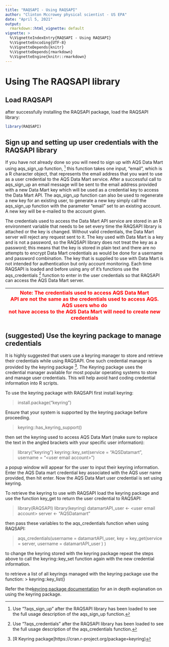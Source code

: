 ```yaml
---
title: "RAQSAPI - Using RAQSAPI"
author: "Clinton Mccrowey physical scientist - US EPA"
date: "April 5, 2021"
output:
  rmarkdown::html_vignette: default
vignette: >
  %\VignetteIndexEntry{RAQSAPI - Using RAQSAPI}
  %\VignetteEncoding{UTF-8}
  %\VignetteDepends{knitr}
  %\VignetteDepends{rmarkdown}
  %\VignetteEngine{knitr::rmarkdown}
---
```


# Using The RAQSAPI library

## Load RAQSAPI                           
  after successfully installing the RAQSAPI package, load the RAQSAPI library: 

```R
library(RAQSAPI)
```

## Sign up and setting up user credentials with the RAQSAPI library

If you have not already done so you will need to sign up with AQS Data Mart
  using aqs_sign_up function, ^[Use "?aqs_sign_up" after the RAQSAPI library has
  been loaded to see the full usage description of the aqs_sign_up
  function.] this function takes one input, "email", which is a R
  character object, that represents the email address that you want to use
  as a user credential to the AQS Data Mart service. After a successful call to
  aqs_sign_up an email message will be sent to the email address provided
  with a new Data Mart key which will be used as a credential key to access the
  Data Mart API. The aqs_sign_up function can also be used to regenerate a
  new key for an existing user, to generate a new key simply call the
  aqs_sign_up function with the parameter "email" set to an existing
  account. A new key will be e-mailed to the account given.

The credentials used to access the Data Mart API service are stored in an R
  environment variable that needs to be set every time the RAQSAPI library is
  attached or the key is changed. Without valid credentials, the Data Mart
  server will reject any request sent to it. The key used with Data Mart is a
  key and is not a password, so the RAQSAPI library does not treat the key as a
  password; this means that the key is stored in plain text and there are no
  attempts to encrypt Data Mart credentials as would be done for a username and
  password combination. The key that is supplied to use with Data Mart is not
  intended for authentication but only account monitoring. Each time RAQSAPI is
  loaded and before using any of it's functions use the aqs_credentials ^[Use
  "?aqs_credentials" after the RAQSAPI library has been loaded to see the full
  usage description of the aqs_credentials function.] function
  to enter in the user credentials so that RAQSAPI can access the AQS Data Mart
  server.

| <span style="color:red"> Note: The credentials used to access AQS Data Mart \
API are not the same as the credentials used to access AQS. AQS users who do \
not have access to the AQS Data Mart will need to create new credentials \
</span> |
| -- |


## (suggested) Use the keyring package to manage credentials
It is highly suggested that users use a keyring manager to store and retrieve
their credentials while using RAQSAPI. One such credential manager is provided
by the keyring
package ^[[R Keyring package]https://cran.r-project.org/package=keyring)].
The Keyring package uses the credential manager available for most popular
operating systems to store and manage user credentials. This will help avoid
hard coding credential information into R scripts.

To use the keyring package with RAQSAPI first install keyring:

> install.package("keyring")

Ensure that your system is supported by the keyring package before proceeding.

> keyring::has_keyring_support()

then set the keyring used to access AQS Data Mart (make sure to replace the text
in the angled brackets with your specific user information):

> library("keyring")
  keyring::key_set(service = "AQSDatamart",
                   username = "\<user email account\>")

a popup window will appear for the user to input their keyring information.
Enter the AQS Data mart credential key associated with the AQS user name
provided, then hit enter. Now the AQS Data Mart user credential is set using
keyring.

To retrieve the keyring to use with RAQSAPI load the keyring package and use the
function key_get to return the user credential to RAQSAPI:

>library(RAQSAPI)
 library(keyring)
 datamartAPI_user <- \<user email account\>
 server <- "AQSDatamart"

then pass these variables to the aqs_credentials function when using RAQSAPI:

> aqs_credentials(username = datamartAPI_user,
                  key = key_get(service = server,
                                username = datamartAPI_user
                                )
                  )
                             
to change the keyring stored with the keyring package repeat the steps above to
call the keyring::key_set function again with the new credential information.

to retrieve a list of all keyrings managed with the keyring package use
the function:
> keyring::key_list()

Refer the the[keyring package documentation](
https://cran.r-project.org/package=keyring/readme/README.html)
for an in depth explanation on using the keyring package.
